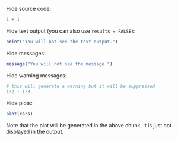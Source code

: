Hide source code:

```r
1 + 1
```

Hide text output (you can also use `results = FALSE`):

```r
print("You will not see the text output.")
```

Hide messages:

```r
message("You will not see the message.")
```

Hide warning messages:

```r
# this will generate a warning but it will be suppressed
1:2 + 1:3
```

Hide plots:

```r
plot(cars)
```

Note that the plot will be generated in the above chunk. It is
just not displayed in the output.
